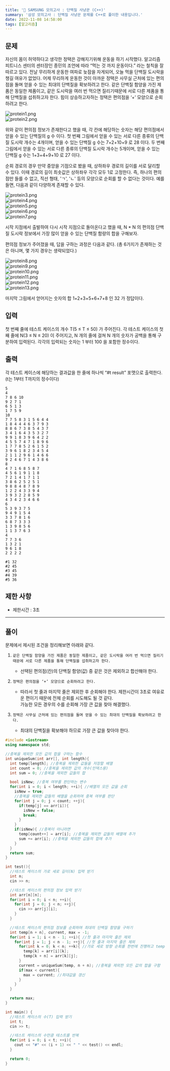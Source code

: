 ```yaml
---
title: '🏅 SAMSUNG 모의고사 : 단백질 사냥꾼 (C++)'
summary: '삼성 모의고사 : 단백질 사냥꾼 문제를 C++로 풀이한 내용입니다.'
date: 2022-11-08 14:58:00
tags: [알고리즘]
---
```


## 문제

자신의 몸이 허약하다고 생각한 정택은 강해지기위해 운동을 하기 시작했다. 알고리즘 피트니스 센터의 센터장인 종민의 조언에 따라 “먹는 것 까지 운동이다.” 라는 철칙을 잘 따르고 있다. 전날 무리하게 운동한 여파로 늦잠을 자게되어, 오늘 먹을 단백질 도시락을 챙길 여유가 없었다. 어제 무리하게 운동한 것이 아까운 정택은 사무실 근처에 있는 편의점을 돌며 얻을 수 있는 최대의 단백질을 확보하려고 한다. 같은 단백질 함양을 가진 제품은 동일한 제품이고, 같은 도시락을 여러 번 먹으면 질리기때문에 서로 다른 제품을 통해 단백질을 섭취하고자 한다. 힘이 상승하고자하는 정택은 편의점을 ‘+’ 모양으로 순회하려고 한다.

![protein1.png](/assets/posts/ps/samsung-codetest/protein/01.jpg)  
![protein2.png](/assets/posts/ps/samsung-codetest/protein/02.jpg)

위와 같이 편의점 정보가 존재한다고 했을 때, 각 칸에 해당하는 숫자는 해당 편의점에서 얻을 수 있는 단백질의 g 수 이다. 첫 번째 그림에서 얻을 수 있는 서로 다른 종류의 단백질 도시락 개수는 4개이며, 얻을 수 있는 단백질 g 수는 7+2+10+9 로 28 이다. 두 번째 그림에서 얻을 수 있는 서로 다른 종류의 단백질 도시락 개수는 5개이며, 얻을 수 있는 단백질 g 수는 1+3+4+9+10 로 27 이다.

순회 경로의 경우 만약 중앙을 기점으로 봤을 때, 상하좌우 경로의 길이를 서로 달리할 수 있다. 이때 경로의 길이 최솟값은 상하좌우 각각 모두 1로 고정한다. 즉, 하나의 편의점만 들를 수 없고, 직선 형태, 'ㄱ', 'ㄴ' 등의 모양으로 순회를 할 수 없다는 것이다. 예를 들면, 다음과 같이 다양하게 존재할 수 있다.

![protein3.png](/assets/posts/ps/samsung-codetest/protein/03.jpg)  
![protein4.png](/assets/posts/ps/samsung-codetest/protein/04.jpg)  
![protein5.png](/assets/posts/ps/samsung-codetest/protein/05.jpg)  
![protein6.png](/assets/posts/ps/samsung-codetest/protein/06.jpg)  
![protein7.png](/assets/posts/ps/samsung-codetest/protein/07.jpg)

시작 지점에서 출발하여 다시 시작 지점으로 돌아온다고 했을 때, N \* N 의 편의점 단백질 도시락 정보에서 가장 많이 얻을 수 있는 단백질 함량의 합을 구해보자.

편의점 정보가 주어졌을 때, 답을 구하는 과정은 다음과 같다. (총 6가지가 존재하는 것은 아니며, 몇 가지 경우는 생략되었다.)

![protein8.png](/assets/posts/ps/samsung-codetest/protein/08.jpg)  
![protein9.png](/assets/posts/ps/samsung-codetest/protein/09.jpg)  
![protein10.png](/assets/posts/ps/samsung-codetest/protein/10.jpg)  
![protein11.png](/assets/posts/ps/samsung-codetest/protein/11.jpg)  
![protein12.png](/assets/posts/ps/samsung-codetest/protein/12.jpg)  
![protein13.png](/assets/posts/ps/samsung-codetest/protein/13.jpg)

마지막 그림에서 얻어지는 숫자의 합 1+2+3+5+6+7+8 인 32 가 정답이다.

## 입력

첫 번째 줄에 테스트 케이스의 개수 T(5 ≤ T ≤ 50) 가 주어진다. 각 테스트 케이스의 첫째 줄에 N(3 ≤ N ≤ 20) 이 주어지고, N 개의 줄에 걸쳐 N 개의 숫자가 공백을 통해 구분하여 입력된다.
각각의 입력되는 숫자는 1 부터 100 을 포함한 정수이다.

## 출력

각 테스트 케이스에 해당하는 결과값을 한 줄에 하나씩 “#t result” 포맷으로 출력한다. (t는 1부터 T까지의 정수이다)

```예제_입력
5
4
7 8 6 10
9 2 7 1
6 5 1 3
1 7 5 9
10
7 7 5 8 3 1 5 6 4 4
1 8 4 4 4 6 3 7 9 3
8 8 6 7 3 8 5 4 3 7
3 4 1 6 4 3 5 3 2 7
9 9 1 8 3 9 6 4 2 2
4 5 5 7 4 7 1 8 9 6
1 7 7 8 5 2 6 1 5 2
3 9 6 1 8 2 3 4 5 4
2 1 1 2 9 6 1 4 6 6
9 2 4 6 7 1 4 3 8 6
8
4 7 1 6 8 5 8 7
4 5 6 1 9 1 1 8
7 2 1 4 1 7 1 1
3 8 6 2 5 2 5 1
9 8 8 4 8 7 8 9
1 2 2 4 3 3 9 4
3 9 3 2 2 8 5 9
4 3 4 2 3 4 6 6
6
5 3 9 3 7 5
9 4 9 1 5 4
3 3 7 8 1 6
6 8 7 3 3 3
1 3 9 8 5 6
1 1 3 7 6 3
4
7 7 3 6
1 3 2 1
9 6 1 8
2 2 2 2
```

```예제_출력
#1 32
#2 45
#3 45
#4 39
#5 36
```

## 제한 사항

- 제한시간 : 3초

---

## 풀이

문제에서 제시된 조건을 정리해보면 아래와 같다.

1. `같은 단백질 함양을 가진 제품은 동일한 제품이고, 같은 도시락을 여러 번 먹으면 질리기때문에 서로 다른 제품을 통해 단백질을 섭취하고자 한다.`

   - 선택된 편의점(칸)의 단백질 함양(값) 중 같은 것은 제외하고 합산해야 한다.

2. `정택은 편의점을 ‘+’ 모양으로 순회하려고 한다.`

   - 따라서 첫 줄과 마지막 줄은 제외한 후 순회해야 한다.
     제한시간이 3초로 여유로운 편이기 때문에 전체 순회를 시도해도 될 것 같다.  
     가능한 모든 경우의 수를 순회해 가장 큰 값을 찾아 해결했다.

3. `정택은 사무실 근처에 있는 편의점을 돌며 얻을 수 있는 최대의 단백질을 확보하려고 한다.`
   - 최대의 단백질을 확보해야 하므로 가장 큰 값을 찾아야 한다.

```cpp
#include <iostream>
using namespace std;

//중복을 제외한 모든 값의 합을 구하는 함수
int uniqueSum(int arr[], int length){
  int temp[length]; //중복을 제외한 값들을 저장할 배열
  int count = 0; //중복을 제외한 값의 개수(인덱스용)
  int sum = 0; //중복을 제외한 값들의 합

  bool isNew; //중복 여부를 판단하는 변수
  for(int i = 0; i < length; ++i){ //배열의 모든 값을 순회
    isNew = true;
    //중복을 제외한 값들의 배열을 순회하며 중복 여부를 판단
    for(int j = 0; j < count; ++j){
      if(temp[j] == arr[i]){
        isNew = false;
        break;
      }
    }
    if(isNew){ //중복이 아니라면
      temp[count++] = arr[i]; //중복을 제외한 값들의 배열에 추가
      sum += arr[i]; //중복을 제외한 값들의 합에 추가
    }
  }
  return sum;
}

int test(){
  //테스트 케이스의 가로 세로 길이(N) 입력 받기
  int n;
  cin >> n;

  //테스트 케이스의 편의점 정보 입력 받기
  int arr[n][n];
  for(int i = 0; i < n; ++i){
    for(int j = 0; j < n; ++j){
      cin >> arr[j][i];
    }
  }

  //테스트 케이스의 편의점 정보를 순회하며 최대의 단백질 함양을 구하기
  int temp[n + n], current, max = -1;
  for(int i = 1; i < n - 1; ++i){ //첫 줄과 마지막 줄은 제외
    for(int j = 1; j < n - 1; ++j){ //첫 줄과 마지막 줄은 제외
      for(int k = 0; k < n; ++k){ //가로 세로 방향 순회를 한번에 진행하고 temp 변수에 입력
        temp[k] = arr[i][k];
        temp[k + n] = arr[k][j];
      }
      current = uniqueSum(temp, n + n); //중복을 제외한 모든 값의 합을 구함
      if(max < current){
        max = current; //최대값을 갱신
      }
    }
  }

  return max;
}

int main() {
  //테스트 케이스의 수(T) 입력 받기
  int t;
  cin >> t;

  //테스트 케이스의 수만큼 테스트를 반복
  for(int i = 0; i < t; ++i){
    cout << "#" << (i + 1) << " " << test() << endl;
  }

  return 0;
}
```
